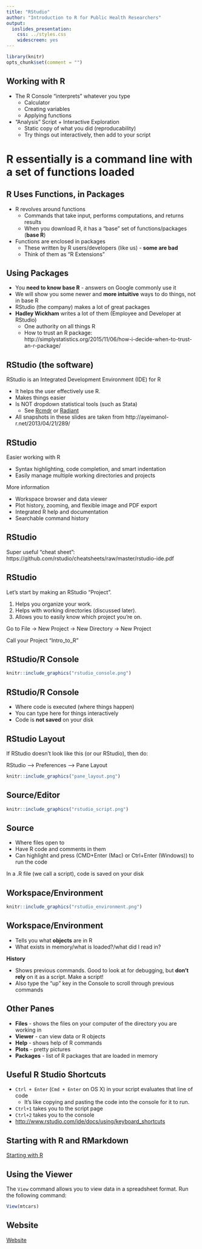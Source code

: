 ```yaml
---
title: "RStudio"
author: "Introduction to R for Public Health Researchers"
output:
  ioslides_presentation:
    css: ../styles.css
    widescreen: yes
---
```


```r
library(knitr)
opts_chunk$set(comment = "")
```

## Working with R

* The R Console "interprets" whatever you type
    * Calculator
    * Creating variables
    * Applying functions

* "Analysis" Script + Interactive Exploration
    * Static copy of what you did (reproducability)
    * Try things out interactively, then add to your script

# R essentially is a command line with a set of functions loaded

## R Uses Functions, in Packages

* R revolves around functions
    * Commands that take input, performs computations, and returns results
    * When you download R, it has a "base" set of functions/packages (**base R**)
* Functions are enclosed in packages
    * These written by R users/developers (like us) - **some are bad**
    * Think of them as "R Extensions"
    
## Using Packages

* You **need to know base R** - answers on Google commonly use it
* We will show you some newer and **more intuitive** ways to do things, not in base R
* RStudio (the company) makes a lot of great packages
* **Hadley Wickham** writes a lot of them (Employee and Developer at RStudio)
    * One authority on all things R
    * How to trust an R package: http://simplystatistics.org/2015/11/06/how-i-decide-when-to-trust-an-r-package/
    

## RStudio (the software)

RStudio is an Integrated Development Environment (IDE) for R

  * It helps the user effectively use R.
  * Makes things easier  
* Is NOT dropdown statistical tools (such as Stata)
    * See [Rcmdr](https://cran.r-project.org/web/packages/Rcmdr/index.html) or [Radiant](http://vnijs.github.io/radiant/) 

* All snapshots in these slides are taken from http://ayeimanol-r.net/2013/04/21/289/

## RStudio

Easier working with R 

* Syntax highlighting, code completion, and smart indentation
* Easily manage multiple working directories and projects

More information

* Workspace browser and data viewer
* Plot history, zooming, and flexible image and PDF export
* Integrated R help and documentation
* Searchable command history

<!-- ## RStudio/R Console ![Console](r-rstudio-1-3-console.png) -->

## RStudio

Super useful "cheat sheet": https://github.com/rstudio/cheatsheets/raw/master/rstudio-ide.pdf 

## RStudio

Let's start by making an RStudio "Project".

1. Helps you organize your work.
2. Helps with working directories (discussed later).
3. Allows you to easily know which project you're on.

Go to File → New Project → New Directory → New Project

Call your Project "Intro_to_R"

## RStudio/R Console 
<!-- ![Console](rstudio_console.png) -->

```r
knitr::include_graphics("rstudio_console.png")
```

## RStudio/R Console

* Where code is executed (where things happen)
* You can type here for things interactively
* Code is **not saved** on your disk

## RStudio Layout

If RStudio doesn't look like this (or our RStudio), then do:

RStudio --> Preferences --> Pane Layout

```r
knitr::include_graphics("pane_layout.png")
```


<!-- ## Source/Editor ![Script](r-rstudio-1-3-script.png) -->
## Source/Editor

```r
knitr::include_graphics("rstudio_script.png")
```

## Source

* Where files open to
* Have R code and comments in them
* Can highlight and press (CMD+Enter (Mac) or Ctrl+Enter (Windows)) to run the code

In a .R file (we call a script), code is saved on your disk

<!-- ## Workspace/Environment ![Workspace](r-rstudio-1-ggplot-point-2.png) -->
## Workspace/Environment 
<!-- ![Workspace](rstudio_environment.png) -->

```r
knitr::include_graphics("rstudio_environment.png")
```

## Workspace/Environment

* Tells you what **objects** are in R
* What exists in memory/what is loaded?/what did I read in?

**History**

* Shows previous commands.  Good to look at for debugging, but **don't rely** on it as a script.  Make a script!
* Also type the "up" key in the Console to scroll through previous commands

## Other Panes

* **Files** - shows the files on your computer of the directory you are working in
* **Viewer** - can view data or R objects
* **Help** - shows help of R commands
* **Plots** - pretty pictures
* **Packages** - list of R packages that are loaded in memory


## Useful R Studio Shortcuts

* `Ctrl + Enter` (`Cmd + Enter` on OS X) in your script evaluates that line of code
    * It's like copying and pasting the code into the console for it to run.
* `Ctrl+1` takes you to the script page
* `Ctrl+2` takes you to the console
* [http://www.rstudio.com/ide/docs/using/keyboard_shortcuts](http://www.rstudio.com/ide/docs/using/keyboard_shortcuts)

## Starting with R and RMarkdown

[Starting with R](http://johnmuschelli.com/intro_to_r/starting_with_r.Rmd)

## Using the Viewer

The `View` command allows you to view data in a spreadsheet format.  Run the following command:

```r
View(mtcars)
```

## Website

[Website](http://johnmuschelli.com/intro_to_r/index.html)
